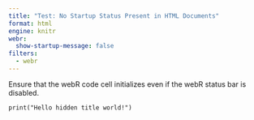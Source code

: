 ```yaml
---
title: "Test: No Startup Status Present in HTML Documents"
format: html
engine: knitr
webr: 
  show-startup-message: false
filters:
  - webr
---
```


Ensure that the webR code cell initializes even if the webR status bar is disabled.

```webr-r
print("Hello hidden title world!")
```
